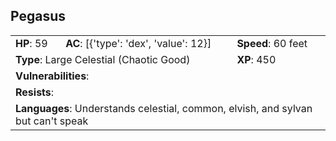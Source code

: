 ## Pegasus {#monster-pegasus}

```{=html}
<table class="table table-striped">
    <tbody>
        <tr>                    
            <td><b>HP</b>: 59</td>
            <td><b>AC</b>: [{'type': 'dex', 'value': 12}]</td>
            <td><b>Speed</b>: 60 feet</td>
        </tr>
        <tr>
            <td colspan="2"><b>Type</b>: Large Celestial (Chaotic Good)</td>
            <td><b>XP</b>: 450</td>
        </tr>
        <tr>
            <td colspan="3"><b>Vulnerabilities</b>: </td>
        </tr>
        <tr>
            <td colspan="3"><b>Resists</b>: </td>
        </tr>
        <tr>
            <td colspan="3"><b>Languages</b>: Understands celestial, common, elvish, and sylvan but can't speak</td>
        </tr>
    </tbody>
</table>
```